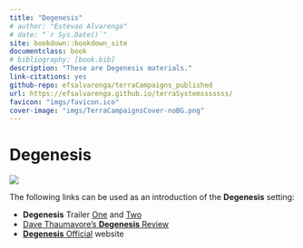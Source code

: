 ```yaml
---
title: "Degenesis"
# author: "Estevao Alvarenga"
# date: "`r Sys.Date()`"
site: bookdown::bookdown_site
documentclass: book
# bibliography: [book.bib]
description: "These are Degenesis materials."
link-citations: yes
github-repo: efsalvarenga/terraCampaigns_published
url: https://efsalvarenga.github.io/terraSystemsssssss/
favicon: "imgs/favicon.ico"
cover-image: "imgs/TerraCampaignsCover-noBG.png"
---
```


# Degenesis {-}

![](imgs/TerraCampaignsCover-noBg.png)

The following links can be used as an introduction of the **Degenesis** setting:

- **Degenesis** Trailer [One](https://www.youtube.com/watch?v=WTCARC91yyw) and [Two](https://www.youtube.com/watch?v=0Tw3KaMr8wk)
- [Dave Thaumavore's **Degenesis** Review](https://youtu.be/8aZRkjvtaow?si=EXGuFbe9oarAbIJ7)
- [**Degenesis** Official](https://degenesis.com) website

